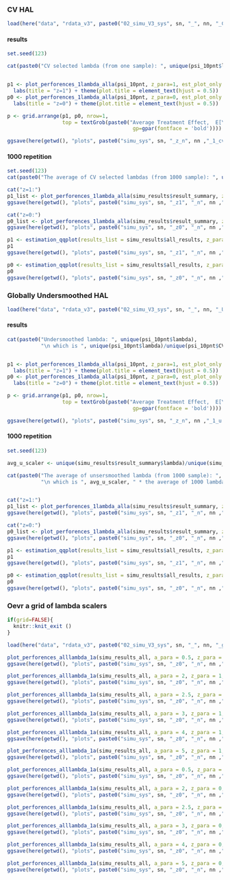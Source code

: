 
### CV HAL
```r
load(here("data", "rdata_v3", paste0("02_simu_V3_sys", sn, "_", nn, "_CV.RData")))
```

#### results
```r
set.seed(123)

cat(paste0("CV selected lambda (from one sample): ", unique(psi_10pnt$lambda)))


p1 <- plot_perforences_1lambda_alla(psi_10pnt, z_para=1, est_plot_only = T) +
  labs(title = "z=1") + theme(plot.title = element_text(hjust = 0.5))
p0 <- plot_perforences_1lambda_alla(psi_10pnt, z_para=0, est_plot_only = T) +
  labs(title = "z=0") + theme(plot.title = element_text(hjust = 0.5))

p <- grid.arrange(p1, p0, nrow=1,
                  top = textGrob(paste0("Average Treatment Effect,  E[Y|a,z] - E[Y|0,z]",
                                         gp=gpar(fontface = 'bold')))) # gp=gpar(fontsize=11, fontface = 'bold')

ggsave(here(getwd(), "plots", paste0("simu_sys", sn, "_z_n", nn ,"_1_cv.png")), p)
```

#### 1000 repetition 
```r
set.seed(123)
cat(paste0("The average of CV selected lambdas (from 1000 sample): ", unique(simu_results$result_summary$lambda)))

cat("z=1:")
p1_list <- plot_perforences_1lambda_alla(simu_results$result_summary, z_para=1, plot_list=F, add_oracal=T)
ggsave(here(getwd(), "plots", paste0("simu_sys", sn, "_z1", "_n", nn ,"_B_cv.png")), p1_list)

cat("z=0:")
p0_list <- plot_perforences_1lambda_alla(simu_results$result_summary, z_para=0, plot_list=F, add_oracal=T)
ggsave(here(getwd(), "plots", paste0("simu_sys", sn, "_z0", "_n", nn ,"_B_cv.png")), p0_list)


```

```r
p1 <- estimation_qqplot(results_list = simu_results$all_results, z_para = 1)
p1
ggsave(here(getwd(), "plots", paste0("simu_sys", sn, "_z1", "_n", nn ,"_B_cv_qq.png")), p1)

p0 <- estimation_qqplot(results_list = simu_results$all_results, z_para = 0)
p0
ggsave(here(getwd(), "plots", paste0("simu_sys", sn, "_z0", "_n", nn ,"_B_cv_qq.png")), p0)

```

### Globally Undersmoothed HAL
```r
load(here("data", "rdata_v3", paste0("02_simu_V3_sys", sn, "_", nn, "_U.RData")))
```

#### results
```r
cat(paste0("Undersmoothed lambda: ", unique(psi_10pnt$lambda), 
           "\n which is ", unique(psi_10pnt$lambda)/unique(psi_10pnt$CV_lambda), " * lambda_CV"))


p1 <- plot_perforences_1lambda_alla(psi_10pnt, z_para=1, est_plot_only = T) +
  labs(title = "z=1") + theme(plot.title = element_text(hjust = 0.5))
p0 <- plot_perforences_1lambda_alla(psi_10pnt, z_para=0, est_plot_only = T) +
  labs(title = "z=0") + theme(plot.title = element_text(hjust = 0.5))

p <- grid.arrange(p1, p0, nrow=1,
                  top = textGrob(paste0("Average Treatment Effect,  E[Y|a,z] - E[Y|0,z]",
                                         gp=gpar(fontface = 'bold')))) # gp=gpar(fontsize=11, fontface = 'bold')

ggsave(here(getwd(), "plots", paste0("simu_sys", sn, "_z_n", nn ,"_1_u.png")), p)
```

#### 1000 repetition 
```r
set.seed(123)

avg_u_scaler <- unique(simu_results$result_summary$lambda)/unique(simu_results$result_summary$CV_lambda)

cat(paste0("The average of unsersmoothed lambda (from 1000 sample): ", unique(simu_results$result_summary$lambda),
           "\n which is ", avg_u_scaler, " * the average of 1000 lambda_CV"))


cat("z=1:")
p1_list <- plot_perforences_1lambda_alla(simu_results$result_summary, z_para=1, plot_list=F, add_oracal=T)
ggsave(here(getwd(), "plots", paste0("simu_sys", sn, "_z1", "_n", nn ,"_B_u.png")), p1_list)

cat("z=0:")
p0_list <- plot_perforences_1lambda_alla(simu_results$result_summary, z_para=0, plot_list=F, add_oracal=T)
ggsave(here(getwd(), "plots", paste0("simu_sys", sn, "_z0", "_n", nn ,"_B_u.png")), p0_list)

```

```r
p1 <- estimation_qqplot(results_list = simu_results$all_results, z_para = 1)
p1
ggsave(here(getwd(), "plots", paste0("simu_sys", sn, "_z1", "_n", nn ,"_B_u_qq.png")), p1)

p0 <- estimation_qqplot(results_list = simu_results$all_results, z_para = 0)
p0
ggsave(here(getwd(), "plots", paste0("simu_sys", sn, "_z0", "_n", nn ,"_B_u_qq.png")), p0)

```

### Oevr a grid of lambda scalers

```r
if(grid=FALSE){
  knitr::knit_exit ()
}

load(here("data", "rdata_v3", paste0("02_simu_V3_sys", sn, "_", nn, "_grid.RData")))
```

```r
plot_perforences_alllambda_1a(simu_results_all, a_para = 0.5, z_para = 1, add_oracal=T, avg_u_scaler = avg_u_scaler)
ggsave(here(getwd(), "plots", paste0("simu_sys", sn, "_z0", "_n", nn ,"_B_grid_a05_z1.png")))
```

```r
plot_perforences_alllambda_1a(simu_results_all, a_para = 2, z_para = 1, add_oracal=T)
ggsave(here(getwd(), "plots", paste0("simu_sys", sn, "_z0", "_n", nn ,"_B_grid_a2_z1.png")))
```

```r
plot_perforences_alllambda_1a(simu_results_all, a_para = 2.5, z_para = 1, add_oracal=T)
ggsave(here(getwd(), "plots", paste0("simu_sys", sn, "_z0", "_n", nn ,"_B_grid_a25_z1.png")))
```

```r
plot_perforences_alllambda_1a(simu_results_all, a_para = 3, z_para = 1, add_oracal=T)
ggsave(here(getwd(), "plots", paste0("simu_sys", sn, "_z0", "_n", nn ,"_B_grid_a3_z1.png")))
```

```r
plot_perforences_alllambda_1a(simu_results_all, a_para = 4, z_para = 1, add_oracal=T)
ggsave(here(getwd(), "plots", paste0("simu_sys", sn, "_z0", "_n", nn ,"_B_grid_a4_z1.png")))
```

```r
plot_perforences_alllambda_1a(simu_results_all, a_para = 5, z_para = 1, add_oracal=T)
ggsave(here(getwd(), "plots", paste0("simu_sys", sn, "_z0", "_n", nn ,"_B_grid_a5_z1.png")))
```


```r
plot_perforences_alllambda_1a(simu_results_all, a_para = 0.5, z_para = 0, add_oracal=T)
ggsave(here(getwd(), "plots", paste0("simu_sys", sn, "_z0", "_n", nn ,"_B_grid_a05_z0.png")))
```

```r
plot_perforences_alllambda_1a(simu_results_all, a_para = 2, z_para = 0, add_oracal=T)
ggsave(here(getwd(), "plots", paste0("simu_sys", sn, "_z0", "_n", nn ,"_B_grid_a2_z0.png")))
```

```r
plot_perforences_alllambda_1a(simu_results_all, a_para = 2.5, z_para = 0, add_oracal=T)
ggsave(here(getwd(), "plots", paste0("simu_sys", sn, "_z0", "_n", nn ,"_B_grid_a25_z0.png")))
```

```r
plot_perforences_alllambda_1a(simu_results_all, a_para = 3, z_para = 0, add_oracal=T)
ggsave(here(getwd(), "plots", paste0("simu_sys", sn, "_z0", "_n", nn ,"_B_grid_a3_z0.png")))
```

```r
plot_perforences_alllambda_1a(simu_results_all, a_para = 4, z_para = 0, add_oracal=T)
ggsave(here(getwd(), "plots", paste0("simu_sys", sn, "_z0", "_n", nn ,"_B_grid_a4_z0.png")))
```

```r
plot_perforences_alllambda_1a(simu_results_all, a_para = 5, z_para = 0, add_oracal=T)
ggsave(here(getwd(), "plots", paste0("simu_sys", sn, "_z0", "_n", nn ,"_B_grid_a5_z0.png")))
```

